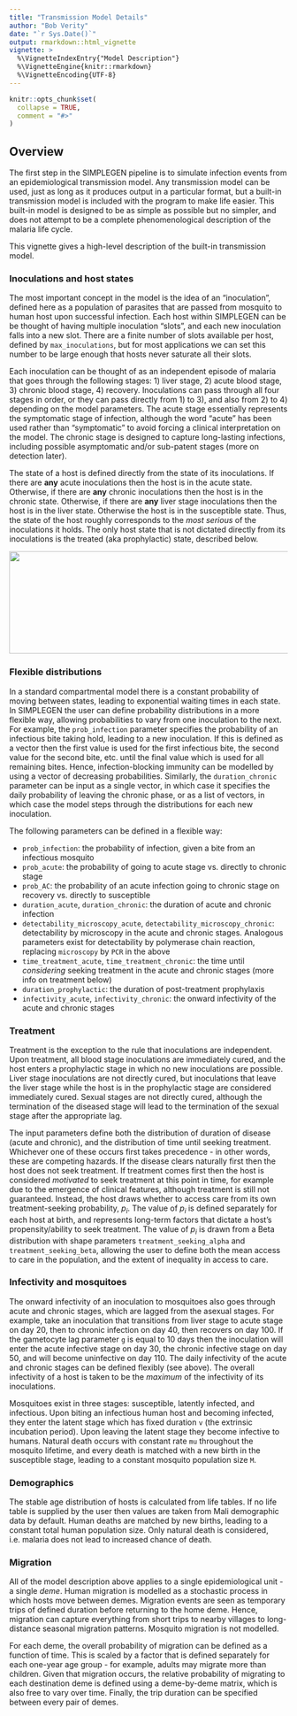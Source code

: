 ```yaml
---
title: "Transmission Model Details"
author: "Bob Verity"
date: "`r Sys.Date()`"
output: rmarkdown::html_vignette
vignette: >
  %\VignetteIndexEntry{"Model Description"}
  %\VignetteEngine{knitr::rmarkdown}
  %\VignetteEncoding{UTF-8}
---
```


```r
knitr::opts_chunk$set(
  collapse = TRUE,
  comment = "#>"
)
```


## Overview

The first step in the SIMPLEGEN pipeline is to simulate infection events from an epidemiological transmission model. Any transmission model can be used, just as long as it produces output in a particular format, but a built-in transmission model is included with the program to make life easier. This built-in model is designed to be as simple as possible but no simpler, and does not attempt to be a complete phenomenological description of the malaria life cycle.

This vignette gives a high-level description of the built-in transmission model.


### Inoculations and host states

The most important concept in the model is the idea of an "inoculation", defined here as a population of parasites that are passed from mosquito to human host upon successful infection. Each host within SIMPLEGEN can be be thought of having multiple inoculation "slots", and each new inoculation falls into a new slot. There are a finite number of slots available per host, defined by `max_inoculations`, but for most applications we can set this number to be large enough that hosts never saturate all their slots.

Each inoculation can be thought of as an independent episode of malaria that goes through the following stages: 1) liver stage, 2) acute blood stage, 3) chronic blood stage, 4) recovery. Inoculations can pass through all four stages in order, or they can pass directly from 1) to 3), and also from 2) to 4) depending on the model parameters. The acute stage essentially represents the symptomatic stage of infection, although the word "acute" has been used rather than "symptomatic" to avoid forcing a clinical interpretation on the model. The chronic stage is designed to capture long-lasting infections, including possible asymptomatic and/or sub-patent stages (more on detection later).

The state of a host is defined directly from the state of its inoculations. If there are **any** acute inoculations then the host is in the acute state. Otherwise, if there are **any** chronic inoculations then the host is in the chronic state. Otherwise, if there are **any** liver stage inoculations then the host is in the liver state. Otherwise the host is in the susceptible state. Thus, the state of the host roughly corresponds to the *most serious* of the inoculations it holds. The only host state that is not dictated directly from its inoculations is the treated (aka prophylactic) state, described below.

<img src="https://raw.githubusercontent.com/mrc-ide/SIMPLEGEN/master/R_ignore/images/pipeline.png" height="185px" width="800px" />

### Flexible distributions

In a standard compartmental model there is a constant probability of moving between states, leading to exponential waiting times in each state. In SIMPLEGEN the user can define probability distributions in a more flexible way, allowing probabilities to vary from one inoculation to the next. For example, the `prob_infection` parameter specifies the probability of an infectious bite taking hold, leading to a new inoculation. If this is defined as a vector then the first value is used for the first infectious bite, the second value for the second bite, etc. until the final value which is used for all remaining bites. Hence, infection-blocking immunity can be modelled by using a vector of decreasing probabilities. Similarly, the `duration_chronic` parameter can be input as a single vector, in which case it specifies the daily probability of leaving the chronic phase, or as a list of vectors, in which case the model steps through the distributions for each new inoculation.

The following parameters can be defined in a flexible way:

- `prob_infection`: the probability of infection, given a bite from an infectious mosquito
- `prob_acute`: the probability of going to acute stage vs. directly to chronic stage
- `prob_AC`: the probability of an acute infection going to chronic stage on recovery vs. directly to susceptible
- `duration_acute`, `duration_chronic`: the duration of acute and chronic infection
- `detectability_microscopy_acute`, `detectability_microscopy_chronic`: detectability by microscopy in the acute and chronic stages. Analogous parameters exist for detectability by polymerase chain reaction, replacing `microscopy` by `PCR` in the above
- `time_treatment_acute`, `time_treatment_chronic`: the time until *considering* seeking treatment in the acute and chronic stages (more info on treatment below)
- `duration_prophylactic`: the duration of post-treatment prophylaxis
- `infectivity_acute`, `infectivity_chronic`: the onward infectivity of the acute and chronic stages

### Treatment

Treatment is the exception to the rule that inoculations are independent. Upon treatment, all blood stage inoculations are immediately cured, and the host enters a prophylactic stage in which no new inoculations are possible. Liver stage inoculations are not directly cured, but inoculations that leave the liver stage while the host is in the prophylactic stage are considered immediately cured. Sexual stages are not directly cured, although the termination of the diseased stage will lead to the termination of the sexual stage after the appropriate lag.

The input parameters define both the distribution of duration of disease (acute and chronic), and the distribution of time until seeking treatment. Whichever one of these occurs first takes precedence - in other words, these are competing hazards. If the disease clears naturally first then the host does not seek treatment. If treatment comes first then the host is considered *motivated* to seek treatment at this point in time, for example due to the emergence of clinical features, although treatment is still not guaranteed. Instead, the host draws whether to access care from its own treatment-seeking probability, $p_i$. The value of $p_i$ is defined separately for each host at birth, and represents long-term factors that dictate a host's propensity/ability to seek treatment. The value of $p_i$ is drawn from a Beta distribution with shape parameters `treatment_seeking_alpha` and `treatment_seeking_beta`, allowing the user to define both the mean access to care in the population, and the extent of inequality in access to care.

### Infectivity and mosquitoes

The onward infectivity of an inoculation to mosquitoes also goes through acute and chronic stages, which are lagged from the asexual stages. For example, take an inoculation that transitions from liver stage to acute stage on day 20, then to chronic infection on day 40, then recovers on day 100. If the gametocyte lag parameter `g` is equal to 10 days then the inoculation will enter the acute infective stage on day 30, the chronic infective stage on day 50, and will become uninfective on day 110. The daily infectivity of the acute and chronic stages can be defined flexibly (see above). The overall infectivity of a host is taken to be the *maximum* of the infectivity of its inoculations.

Mosquitoes exist in three stages: susceptible, latently infected, and infectious. Upon biting an infectious human host and becoming infected, they enter the latent stage which has fixed duration `v` (the extrinsic incubation period). Upon leaving the latent stage they become infective to humans. Natural death occurs with constant rate `mu` throughout the mosquito lifetime, and every death is matched with a new birth in the susceptible stage, leading to a constant mosquito population size `M`.

### Demographics

The stable age distribution of hosts is calculated from life tables. If no life table is supplied by the user then values are taken from Mali demographic data by default. Human deaths are matched by new births, leading to a constant total human population size. Only natural death is considered, i.e. malaria does not lead to increased chance of death.

### Migration

All of the model description above applies to a single epidemiological unit - a single *deme*. Human migration is modelled as a stochastic process in which hosts move between demes. Migration events are seen as temporary trips of defined duration before returning to the home deme. Hence, migration can capture everything from short trips to nearby villages to long-distance seasonal migration patterns. Mosquito migration is not modelled.

For each deme, the overall probability of migration can be defined as a function of time. This is scaled by a factor that is defined separately for each one-year age group - for example, adults may migrate more than children. Given that migration occurs, the relative probability of migrating to each destination deme is defined using a deme-by-deme matrix, which is also free to vary over time. Finally, the trip duration can be specified between every pair of demes.



